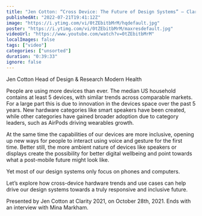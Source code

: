 ```yaml
---
title: "Jen Cotton: “Cross Device: The Future of Design Systems” — Clarity 2021"
publishedAt: "2022-07-21T19:41:12Z"
image: "https://i.ytimg.com/vi/0tZEbitbMrM/hqdefault.jpg"
poster: "https://i.ytimg.com/vi/0tZEbitbMrM/maxresdefault.jpg"
videoUrl: "https://www.youtube.com/watch?v=0tZEbitbMrM"
localImages: false
tags: ["video"]
categories: ["unsorted"]
duration: "0:39:33"
ignore: false
---
```

Jen Cotton Head of Design & Research Modern Health

People are using more devices than ever. The median US household contains at least 5 devices, with similar trends across comparable markets. For a large part this is due to innovation in the devices space over the past 5 years. New hardware categories like smart speakers have been created, while other categories have gained broader adoption due to category leaders, such as AirPods driving wearables growth.

At the same time the capabilities of our devices are more inclusive, opening up new ways for people to interact using voice and gesture for the first time. Better still, the more ambient nature of devices like speakers or displays create the possibility for better digital wellbeing and point towards what a post-mobile future might look like.

Yet most of our design systems only focus on phones and computers.

Let’s explore how cross-device hardware trends and use cases can help drive our design systems towards a truly responsive and inclusive future.

Presented by Jen Cotton at Clarity 2021, on October 28th, 2021. Ends with an interview with Mina Markham.
